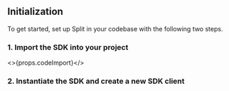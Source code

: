 
## Initialization

To get started, set up Split in your codebase with the following two steps.

### 1. Import the SDK into your project

<>{props.codeImport}</>

### 2. Instantiate the SDK and create a new SDK client

<InitiateNewClient sdkKeyDetails={props.sdkKeyDetails} codeInitiate={props.codeInitiate} notes={props.notes} />